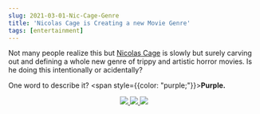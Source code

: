 ```yaml
---
slug: 2021-03-01-Nic-Cage-Genre
title: 'Nicolas Cage is Creating a new Movie Genre'
tags: [entertainment]
---
```


Not many people realize this but [Nicolas Cage](https://www.reddit.com/r/onetruegod/) is slowly but surely carving out and defining a whole new genre of trippy and artistic horror movies. Is he doing this intentionally or acidentally?

One word to describe it? <span style={{color: "purple;"}}><strong>Purple.</strong></span>

<center>
  <a href="https://www.imdb.com/title/tt5073642/">
    <img src="/blog-assets/cage-genre/out-of-space.jpeg" />
  </a>
  <a href="https://www.imdb.com/title/tt6998518/">
    <img src="/blog-assets/cage-genre/mandy.jpeg" />
  </a>
  <a href="https://www.imdb.com/title/tt8114980/">
    <img src="/blog-assets/cage-genre/willy.jpeg" />
  </a>
</center>
